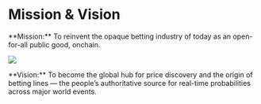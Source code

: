 
# Mission & Vision

<Callout type="info">
**Mission:** To reinvent the opaque betting industry of today as an open-for-all public good, onchain.
</Callout>

<Image
  src="/images/concepts/vision.png"
  width={2000}
  height={700}
/>

<Callout type="feature">
**Vision:** To become the global hub for price discovery and the origin of betting lines — the people’s authoritative source for real-time probabilities across major world events.
</Callout>
